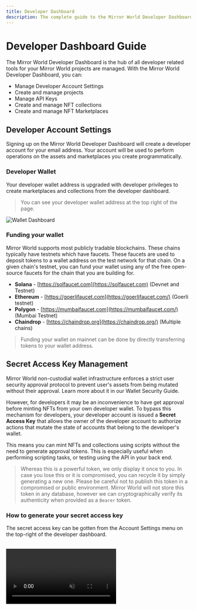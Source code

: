 ```yaml
---
title: Developer Dashboard
description: The complete guide to the Mirror World Developer Dashboard
---
```


# Developer Dashboard Guide

The Mirror World Developer Dashboard is the hub of all developer related tools for your Mirror World projects are managed. With the Mirror World Developer Dashboard, you can:

- Manage Developer Account Settings
- Create and manage projects
- Manage API Keys
- Create and manage NFT collections
- Create and manage NFT Marketplaces

## Developer Account Settings

Signing up on the Mirror World Developer Dashboard will create a developer account
for your email address. Your account will be used to perform operations on the
assets and marketplaces you create programmatically.

### Developer Wallet
Your developer wallet address is upgraded with developer privileges to
create marketplaces and collections from the developer dashboard. 

> You can see your developer wallet address at the top right of the page.

![Wallet Dashboard](/docs/images/dashboard/wallet-dashboard.gif)

### Funding your wallet

Mirror World supports most publicly tradable blockchains. These chains typically have testnets which have faucets. These faucets are used to deposit tokens to a wallet address on the test network for that chain.
On a given chain's testnet, you can fund your wallet using any of the free open-source faucets for the chain that you are building for.

- **Solana** - [https://solfaucet.com](https://solfaucet.com) (Devnet and Testnet)
- **Ethereum** - [https://goerlifaucet.com](https://goerlifaucet.com/) (Goerli testnet)
- **Polygon** - [https://mumbaifaucet.com](https://mumbaifaucet.com/) (Mumbai Testnet)
- **Chaindrop** - [https://chaindrop.org](https://chaindrop.org/) (Multiple chains)

> Funding your wallet on mainnet can be done by directly transferring tokens to your wallet address. 

## Secret Access Key Management

Mirror World non-custodial wallet infrastructure enforces a strict user security approval
protocol to prevent user's assets from being mutated without their approval. Learn more about it in our Wallet Security Guide.

However, for developers it may be an inconvenience to have get approval before minting
NFTs from your own developer wallet. To bypass this mechanism for developers, your developer account is issued a **Secret Access Key** that allows the owner of the developer account to authorize actions that mutate the state of accounts that belong to the developer's wallet.

This means you can mint NFTs and collections using scripts without the need to
generate approval tokens. This is especially useful when performing scripting tasks, or testing using the API in your back end.

> Whereas this is a powerful token, we only display it once to you. In case you lose this or it is compromised, you can recycle it by simply generating a new one. Please be careful not to publish this token in a compromised or public environment.
Mirror World will not store this token in any database, however we can cryptographically verify its authenticity when provided as a `Bearer` token.
> 

### How to generate your secret access key
The secret access key can be gotten from the Account Settings menu on the top-right of the developer dashboard.

<br />

<video src="/docs/images/dashboard/SecretAccessKey.mp4" autoPlay={true} muted={true} preload="auto" loop={true} />


<Alert status="error">
  <AlertIcon />
  <div>
    <AlertTitle>The Secret Access Key is a sensitive credential</AlertTitle>
    <AlertDescription>Do not paste your secret access key in a public environment or in the client. If it is compromised, please generate a new one to invalidate the old one</AlertDescription>
  </div>
</Alert>

### Using your secret access key
1. Airdropping NFTs from your wallet to an address.
2. Programmatically batch minting NFTs to an address.
3. Programmatically minting an NFT collection.
4. Programmatically listing / buying or cancelling listings on a marketplace
5. Signing custom transactions

**Example - Listing an NFT**

Consider this [List NFT API](https://developer.mirrorworld.fun/#0c44279e-7a43-4ac7-b31d-6d903449db5f) from the HTTP API Documentation below

<CodeSnippet id="development/sak-example.mdx" />

This API will list a Solana NFT with `mint_address` of `AiBjJ4VYmi3Ba6UU86Xnv36ttFWH2PE4hufq3B5uDfzM` on the marketplace address of `BuhneMwdyewFQKpvmNkzbcfJQKYSY9tXeYEFcdZqGHgP` for 0.1 SOL.

Note that the secret access key is passed into `Authorization: Bearer <**SECRET_ACCESS_KEY**>` header.
